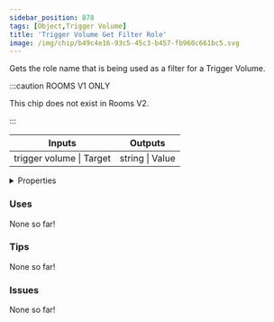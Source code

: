 ```yaml
---
sidebar_position: 878
tags: [Object,Trigger Volume]
title: 'Trigger Volume Get Filter Role'
image: /img/chip/b49c4e16-93c5-45c3-b457-fb960c661bc5.svg
---
```


Gets the role name that is being used as a filter for a Trigger Volume.

:::caution ROOMS V1 ONLY
    
This chip does not exist in Rooms V2.

:::


<IChip uuid="b49c4e16-93c5-45c3-b457-fb960c661bc5"/>

<table><thead><tr><th>Inputs</th><th>Outputs</th></tr></thead><tbody><tr><td>trigger volume | Target</td><td>string | Value</td></tr></tbody></table>

<details>
  <summary>Properties</summary>
  <div>
    <div>
    <table>
      <tbody>
        <tr>
          <td>Is beta required?</td>
          <td>No</td>
        </tr>
        <tr>
          <td>Is chip a trolling risk?</td>
          <td>No</td>
        </tr>
        <tr>
          <td>Is chip a role assignment risk?</td>
          <td>No</td>
        </tr>
        <tr>
          <td>Chip UUID</td>
          <td>b49c4e16-93c5-45c3-b457-fb960c661bc5</td>
        </tr>
        <tr>
          <td>Room availability</td>
          <td>Rooms V1 only</td>
        </tr>
      </tbody>
    </table>
    </div>
  </div>
</details>

### Uses

None so far!

### Tips

None so far!

### Issues

None so far!
